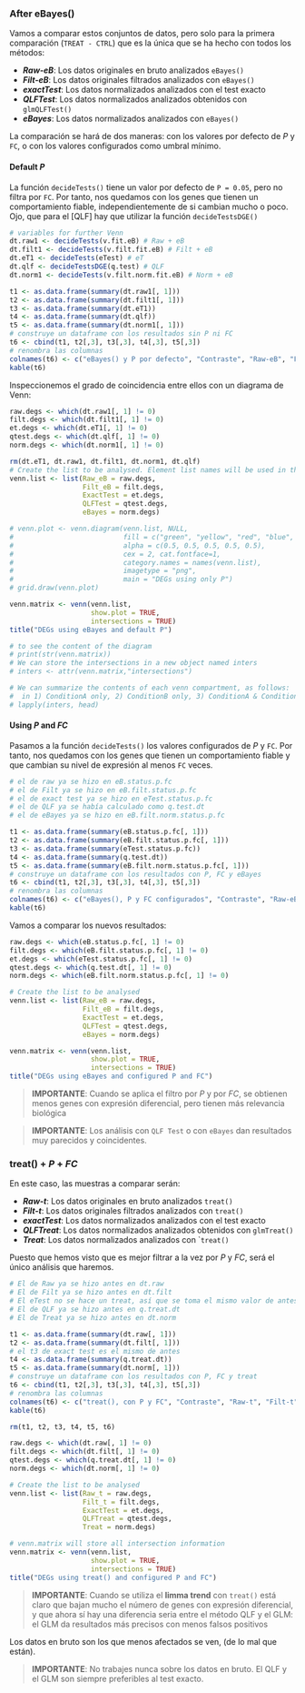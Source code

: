 ### After eBayes()

Vamos a comparar estos conjuntos de datos, pero solo para la primera comparación (`TREAT - CTRL`) que es la única que se ha hecho con todos los métodos:

* ***Raw-eB***: Los datos originales en bruto analizados `eBayes()`
* ***Filt-eB***: Los datos originales filtrados analizados con `eBayes()`
* ***exactTest***: Los datos normalizados analizados con el test exacto
* ***QLFTest***: Los datos normalizados analizados obtenidos con `glmQLFTest()`
* ***eBayes***: Los datos normalizados analizados con `eBayes()`

La comparación se hará de dos maneras: con los valores por defecto de _P_ y `FC`, o con los valores configurados como umbral mínimo.

#### Default _P_

La función `decideTests()` tiene un valor por defecto de `P = 0.05`, pero no filtra por `FC`. Por tanto, nos quedamos con los genes que tienen un comportamiento fiable, independientemente de si cambian mucho o poco. Ojo, que para el [QLF] hay que utilizar la función `decideTestsDGE()`

```r
# variables for further Venn
dt.raw1 <- decideTests(v.fit.eB) # Raw + eB
dt.filt1 <- decideTests(v.filt.fit.eB) # Filt + eB
dt.eT1 <- decideTests(eTest) # eT
dt.qlf <- decideTestsDGE(q.test) # QLF
dt.norm1 <- decideTests(v.filt.norm.fit.eB) # Norm + eB

t1 <- as.data.frame(summary(dt.raw1[, 1]))
t2 <- as.data.frame(summary(dt.filt1[, 1]))
t3 <- as.data.frame(summary(dt.eT1))
t4 <- as.data.frame(summary(dt.qlf))
t5 <- as.data.frame(summary(dt.norm1[, 1]))
# construye un dataframe con los resultados sin P ni FC
t6 <- cbind(t1, t2[,3], t3[,3], t4[,3], t5[,3])
# renombra las columnas
colnames(t6) <- c("eBayes() y P por defecto", "Contraste", "Raw-eB", "Filt-eB", "exactTest", "QLFTest", "eBayes")
kable(t6)
```

Inspeccionemos el grado de coincidencia entre ellos con un diagrama de Venn:

```r
raw.degs <- which(dt.raw1[, 1] != 0)
filt.degs <- which(dt.filt1[, 1] != 0)
et.degs <- which(dt.eT1[, 1] != 0)
qtest.degs <- which(dt.qlf[, 1] != 0)
norm.degs <- which(dt.norm1[, 1] != 0)

rm(dt.eT1, dt.raw1, dt.filt1, dt.norm1, dt.qlf)
# Create the list to be analysed. Element list names will be used in the plot
venn.list <- list(Raw_eB = raw.degs, 
                  Filt_eB = filt.degs, 
                  ExactTest = et.degs,
                  QLFTest = qtest.degs,
                  eBayes = norm.degs)

# venn.plot <- venn.diagram(venn.list, NULL,
#                           fill = c("green", "yellow", "red", "blue", "magenta"),
#                           alpha = c(0.5, 0.5, 0.5, 0.5, 0.5),
#                           cex = 2, cat.fontface=1,
#                           category.names = names(venn.list),
#                           imagetype = "png",
#                           main = "DEGs using only P")
# grid.draw(venn.plot)

venn.matrix <- venn(venn.list, 
                    show.plot = TRUE, 
                    intersections = TRUE)
title("DEGs using eBayes and default P")

# to see the content of the diagram
# print(str(venn.matrix))
# We can store the intersections in a new object named inters
# inters <- attr(venn.matrix,"intersections")

# We can summarize the contents of each venn compartment, as follows:
#  in 1) ConditionA only, 2) ConditionB only, 3) ConditionA & ConditionB
# lapply(inters, head) 
```


#### Using _P_ and _FC_

Pasamos a la función `decideTests()` los valores configurados de _P_ y `FC`. Por tanto, nos quedamos con los genes que tienen un comportamiento fiable y que cambian su nivel de expresión al menos `FC` veces.

```r
# el de raw ya se hizo en eB.status.p.fc
# el de Filt ya se hizo en eB.filt.status.p.fc
# el de exact test ya se hizo en eTest.status.p.fc
# el de QLF ya se había calculado como q.test.dt
# el de eBayes ya se hizo en eB.filt.norm.status.p.fc

t1 <- as.data.frame(summary(eB.status.p.fc[, 1]))
t2 <- as.data.frame(summary(eB.filt.status.p.fc[, 1]))
t3 <- as.data.frame(summary(eTest.status.p.fc))
t4 <- as.data.frame(summary(q.test.dt))
t5 <- as.data.frame(summary(eB.filt.norm.status.p.fc[, 1]))
# construye un dataframe con los resultados con P, FC y eBayes
t6 <- cbind(t1, t2[,3], t3[,3], t4[,3], t5[,3])
# renombra las columnas
colnames(t6) <- c("eBayes(), P y FC configurados", "Contraste", "Raw-eB", "Filt-eB", "exactTest", "QLFTest", "eBayes")
kable(t6)
```

Vamos a comparar los nuevos resultados:

```r
raw.degs <- which(eB.status.p.fc[, 1] != 0)
filt.degs <- which(eB.filt.status.p.fc[, 1] != 0)
et.degs <- which(eTest.status.p.fc[, 1] != 0)
qtest.degs <- which(q.test.dt[, 1] != 0)
norm.degs <- which(eB.filt.norm.status.p.fc[, 1] != 0)

# Create the list to be analysed
venn.list <- list(Raw_eB = raw.degs, 
                  Filt_eB = filt.degs, 
                  ExactTest = et.degs,
                  QLFTest = qtest.degs,
                  eBayes = norm.degs)

venn.matrix <- venn(venn.list, 
                    show.plot = TRUE, 
                    intersections = TRUE)
title("DEGs using eBayes and configured P and FC")
```

> **IMPORTANTE**: Cuando se aplica el filtro por _P_ y por _FC_, se obtienen menos genes con expresión diferencial, pero tienen más relevancia biológica

> **IMPORTANTE**: Los análisis con `QLF Test` o con `eBayes` dan resultados muy parecidos y coincidentes.



### treat() + _P_ + _FC_

En este caso, las muestras a comparar serán:

* ***Raw-t***: Los datos originales en bruto analizados `treat()`
* ***Filt-t***: Los datos originales filtrados analizados con `treat()`
* ***exactTest***: Los datos normalizados analizados con el test exacto
* ***QLFTreat***: Los datos normalizados analizados obtenidos con `glmTreat()`
* ***Treat***: Los datos normalizados analizados con ``treat()`

Puesto que hemos visto que es mejor filtrar a la vez por _P_ y _FC_, será el único análisis que haremos.

```r
# El de Raw ya se hizo antes en dt.raw
# El de Filt ya se hizo antes en dt.filt
# El eTest no se hace un treat, así que se toma el mismo valor de antes de t3 y et.deg
# El de QLF ya se hizo antes en q.treat.dt
# El de Treat ya se hizo antes en dt.norm

t1 <- as.data.frame(summary(dt.raw[, 1]))
t2 <- as.data.frame(summary(dt.filt[, 1]))
# el t3 de exact test es el mismo de antes
t4 <- as.data.frame(summary(q.treat.dt))
t5 <- as.data.frame(summary(dt.norm[, 1]))
# construye un dataframe con los resultados con P, FC y treat
t6 <- cbind(t1, t2[,3], t3[,3], t4[,3], t5[,3])
# renombra las columnas
colnames(t6) <- c("treat(), con P y FC", "Contraste", "Raw-t", "Filt-t", "exactTest", "QLF Treat", "Treat")
kable(t6)

rm(t1, t2, t3, t4, t5, t6)
```

```r
raw.degs <- which(dt.raw[, 1] != 0)
filt.degs <- which(dt.filt[, 1] != 0)
qtest.degs <- which(q.treat.dt[, 1] != 0)
norm.degs <- which(dt.norm[, 1] != 0)

# Create the list to be analysed
venn.list <- list(Raw_t = raw.degs, 
                  Filt_t = filt.degs, 
                  ExactTest = et.degs,
                  QLFTreat = qtest.degs,
                  Treat = norm.degs)

# venn.matrix will store all intersection information
venn.matrix <- venn(venn.list, 
                    show.plot = TRUE, 
                    intersections = TRUE)
title("DEGs using treat() and configured P and FC")
```

> **IMPORTANTE**: Cuando se utiliza el **limma trend** con `treat()` está claro que bajan mucho el número de genes con expresión diferencial, y que ahora sí hay una diferencia seria entre el método QLF y el GLM: el GLM da resultados más precisos con menos falsos positivos

Los datos en bruto son los que menos afectados se ven, (de lo mal que están). 

> **IMPORTANTE**: No trabajes nunca sobre los datos en bruto. El QLF y el GLM son siempre preferibles al test exacto.


<!-- ## Gene set enrchichment analysis -->

<!-- Consultar la página <https://support.bioconductor.org/p/74899/> para las funciones `goana` y `kegga` de `limma` para hacer enriquecimiento con los `v.filt.fit.treat` y demás, y ver si hay diferencias importantes. Completarlo con <https://nbisweden.github.io/workshop-RNAseq/1905/lab_functional.html>. -->

